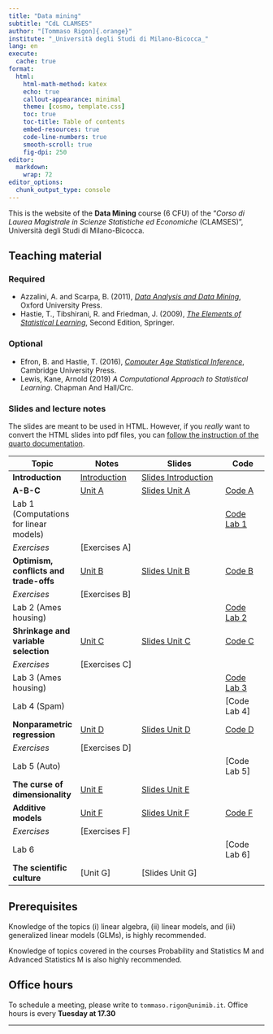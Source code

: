 ```yaml
---
title: "Data mining"
subtitle: "CdL CLAMSES"
author: "[Tommaso Rigon]{.orange}"
institute: "_Università degli Studi di Milano-Bicocca_"
lang: en
execute:
  cache: true
format:
  html:
    html-math-method: katex
    echo: true
    callout-appearance: minimal
    theme: [cosmo, template.css]
    toc: true
    toc-title: Table of contents
    embed-resources: true
    code-line-numbers: true
    smooth-scroll: true
    fig-dpi: 250
editor: 
  markdown: 
    wrap: 72
editor_options: 
  chunk_output_type: console
---
```


This is the website of the **Data Mining** course (6 CFU) of the "*Corso
di Laurea Magistrale in Scienze Statistiche ed Economiche* (CLAMSES)",
Università degli Studi di Milano-Bicocca.

## Teaching material

### Required

-   Azzalini, A. and Scarpa, B. (2011), [*Data Analysis and Data
    Mining*](http://azzalini.stat.unipd.it/Book-DM/), Oxford University
    Press.
-   Hastie, T., Tibshirani, R. and Friedman, J. (2009), [*The Elements
    of Statistical Learning*](https://hastie.su.domains/ElemStatLearn/),
    Second Edition, Springer.

### Optional

-   Efron, B. and Hastie, T. (2016), [*Computer Age Statistical
    Inference*](https://hastie.su.domains/CASI/), Cambridge University
    Press.
-   Lewis, Kane, Arnold (2019) *A Computational Approach to Statistical
    Learning*. Chapman And Hall/Crc.

### Slides and lecture notes

The slides are meant to be used in HTML. However, if you *really* want
to convert the HTML slides into pdf files, you can [follow the
instruction of the quarto
documentation](https://quarto.org/docs/presentations/revealjs/presenting.html#print-to-pdf).

| Topic                                  | Notes                                | Slides                                             | Code                      |
|----------------------------------------|--------------------------------------|----------------------------------------------------|---------------------------|
| **Introduction**                       | [Introduction](slides/un_intro.html) | [Slides Introduction](slides/un_intro_slides.html) |                           |
| **A-B-C**                              | [Unit A](slides/un_A.html)           | [Slides Unit A](slides/un_A_slides.html)           | [Code A](code/un_A.R)     |
| Lab 1 (Computations for linear models) |                                      |                                                    | [Code Lab 1](code/lab1.R) |
| *Exercises*                            | \[Exercises A\]                      |                                                    |                           |
| **Optimism, conflicts and trade-offs** | [Unit B](slides/un_B.html)           | [Slides Unit B](slides/un_B_slides.html)           | [Code B](code/un_B.R)     |
| *Exercises*                            | \[Exercises B\]                      |                                                    |                           |
| Lab 2 (Ames housing)                   |                                      |                                                    | [Code Lab 2](code/lab2.R) |
| **Shrinkage and variable selection**   | [Unit C](slides/un_C.html)           | [Slides Unit C](slides/un_C_slides.html)           | [Code C](code/un_C.R)     |
| *Exercises*                            | \[Exercises C\]                      |                                                    |                           |
| Lab 3 (Ames housing)                   |                                      |                                                    | [Code Lab 3](code/lab3.R) |
| Lab 4 (Spam)                                 |                                      |                                                    | \[Code Lab 4\]            |
| **Nonparametric regression**           | [Unit D](slides/un_D.html)           | [Slides Unit D](slides/un_D_slides.html)           | [Code D](code/un_D.R)     |
| *Exercises*                            | \[Exercises D\]                      |                                                    |                           |
| Lab 5 (Auto)                                 |                                      |                                                    | \[Code Lab 5\]            |
| **The curse of dimensionality**        | [Unit E](slides/un_E.html)           | [Slides Unit E](slides/un_E_slides.html)           |                           |
| **Additive models**                    | [Unit F](slides/un_F.html)           | [Slides Unit F](slides/un_F_slides.html)           | [Code F](code/un_F.R)     |
| *Exercises*                            | \[Exercises F\]                      |                                                    |                           |
| Lab 6                                  |                                      |                                                    | \[Code Lab 6\]            |
| **The scientific culture**             | \[Unit G\]                           | \[Slides Unit G\]                                  |                           |

## Prerequisites

Knowledge of the topics (i) linear algebra, (ii) linear models, and
(iii) generalized linear models (GLMs), is highly recommended.

Knowledge of topics covered in the courses Probability and Statistics M
and Advanced Statistics M is also highly recommended.

## Office hours

To schedule a meeting, please write to `tommaso.rigon@unimib.it`. Office
hours is every **Tuesday at 17.30**

------------------------------------------------------------------------
